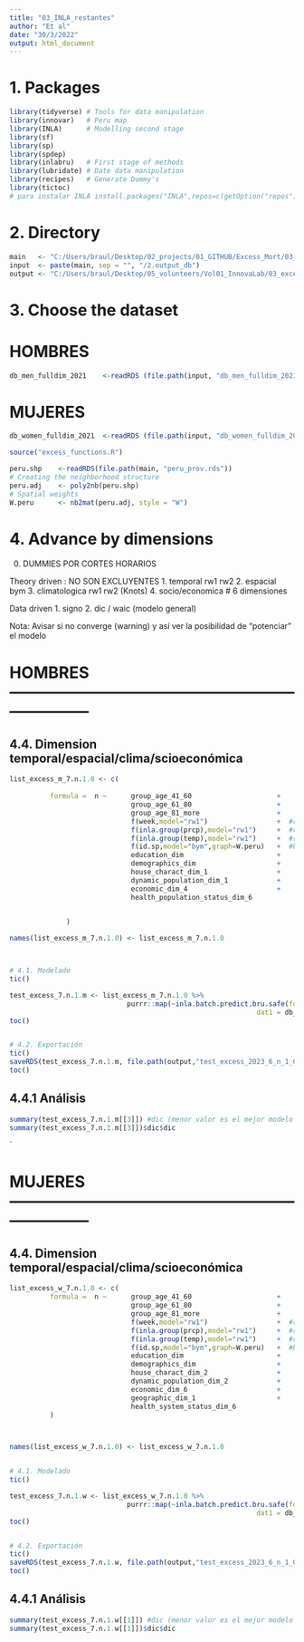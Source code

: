 ```yaml
---
title: "03_INLA_restantes"
author: "Et al"
date: "30/3/2022"
output: html_document
---
```



# 1. Packages 

```r
library(tidyverse) # Tools for data manipulation 
library(innovar)   # Peru map 
library(INLA)      # Modelling second stage 
library(sf)
library(sp)
library(spdep)
library(inlabru)   # First stage of methods
library(lubridate) # Date data manipulation 
library(recipes)   # Generate Dummy's 
library(tictoc)
# para instalar INLA install.packages("INLA",repos=c(getOption("repos"),INLA="https://inla.r-inla-download.org/R/stable"), dep=TRUE) 
```


# 2. Directory

```r
main   <- "C:/Users/braul/Desktop/02_projects/01_GITHUB/Excess_Mort/03_Second_Stage/Generate database"
input  <- paste(main, sep = "", "/2.output_db")
output <- "C:/Users/braul/Desktop/05_volunteers/Vol01_InnovaLab/03_excess_mortality/db_SINADEF/5. 2da_etapa/03_output"
```


# 3. Choose the dataset 

# HOMBRES 
```r
db_men_fulldim_2021    <-readRDS (file.path(input, "db_men_fulldim_2021.rds"))  # bd men 2020  and women 2020 ( Jesus )      | men 2021   / women 2021 (Braulio)
```

# MUJERES 
```r
db_women_fulldim_2021  <-readRDS (file.path(input, "db_women_fulldim_2021.rds"))  # bd men 2020  and women 2020 ( Jesus )      | men 2021   / women 2021 (Braulio)
```



```r
source("excess_functions.R")

peru.shp    <-readRDS(file.path(main, "peru_prov.rds"))
# Creating the neighborhood structure
peru.adj    <- poly2nb(peru.shp)
# Spatial weights
W.peru      <- nb2mat(peru.adj, style = "W")
```



# 4. Advance by dimensions
0. DUMMIES POR CORTES HORARIOS 

Theory driven :  NO SON EXCLUYENTES
  1. temporal            rw1 rw2
  2. espacial            bym
  3. climatologica       rw1 rw2  (Knots)
  4. socio/economica     # 6 dimensiones

Data driven
  1. signo 
  2. dic / waic (modelo general)
  
Nota: Avisar si no converge (warning) y así ver la posibilidad de "potenciar" el modelo  
  
  
# HOMBRES ---------------------------------------------------------------------  
## 4.4. Dimension temporal/espacial/clima/scioeconómica
```r
list_excess_m_7.n.1.0 <- c( 
    
          formula =  n ~      group_age_41_60                     +
                              group_age_61_80                     +
                              group_age_81_more                   +
                              f(week,model="rw1")                 +  #rw1/rw2
                              f(inla.group(prcp),model="rw1")     +  #rw1/rw2
                              f(inla.group(temp),model="rw1")     +  #rw1/rw2
                              f(id.sp,model="bym",graph=W.peru)   +  #bym                  (/ besagproper)
                              education_dim                       +       
                              demographics_dim                    +  
                              house_charact_dim_1                 +
                              dynamic_population_dim_1            +
                              economic_dim_4                      +
                              health_population_status_dim_6        

          
              )

names(list_excess_m_7.n.1.0) <- list_excess_m_7.n.1.0



# 4.1. Modelado
tic()

test_excess_7.n.1.m <- list_excess_m_7.n.1.0 %>% 
                             purrr::map(~inla.batch.predict.bru.safe(formula = .,
                                                             dat1 = db_men_fulldim_2021)) # men women
toc()


# 4.2. Exportación
tic()
saveRDS(test_excess_7.n.1.m, file.path(output,"test_excess_2023_6_n_1_0_excess_m_2021.rds")) #m for men / wm for women
toc()
```

## 4.4.1 Análisis
```r
summary(test_excess_7.n.1.m[[3]]) #dic (menor valor es el mejor modelo en términos absolutos)
summary(test_excess_7.n.1.m[[3]])$dic$dic
```


`






# MUJERES ---------------------------------------------------------------------  
## 4.4. Dimension temporal/espacial/clima/scioeconómica
```r
list_excess_w_7.n.1.0 <- c( 
          formula =  n ~      group_age_41_60                     +
                              group_age_61_80                     +
                              group_age_81_more                   +
                              f(week,model="rw1")                 +  #rw1/rw2
                              f(inla.group(prcp),model="rw1")     +  #rw1/rw2
                              f(inla.group(temp),model="rw1")     +  #rw1/rw2
                              f(id.sp,model="bym",graph=W.peru)   +  #bym                  (/ besagproper)
                              education_dim                       +       
                              demographics_dim                    +  
                              house_charact_dim_2                 +
                              dynamic_population_dim_2            +
                              economic_dim_6                      +
                              geographic_dim_1                    +
                              health_system_status_dim_6                        
          )



names(list_excess_w_7.n.1.0) <- list_excess_w_7.n.1.0


# 4.1. Modelado
tic()

test_excess_7.n.1.w <- list_excess_w_7.n.1.0 %>% 
                             purrr::map(~inla.batch.predict.bru.safe(formula = .,
                                                             dat1 = db_women_fulldim_2021)) # men women
toc()


# 4.2. Exportación
tic()
saveRDS(test_excess_7.n.1.w, file.path(output,"test_excess_2023_6_n_1_0_excess_w_2021.rds")) #m for men / wm for women
toc()
```





## 4.4.1 Análisis
```r
summary(test_excess_7.n.1.w[[1]]) #dic (menor valor es el mejor modelo en términos absolutos)
summary(test_excess_7.n.1.w[[1]])$dic$dic
```




